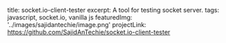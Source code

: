 title: socket.io-client-tester 
excerpt: A tool for testing socket server.
tags: javascript, socket.io,  vanilla js
featuredImg: '../images/sajidantechie/image.png'
projectLink: https://github.com/SajidAnTechie/socket.io-client-tester